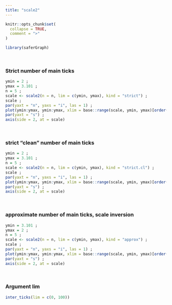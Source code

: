 ```yaml
---
title: "scale2"
---
```


```r
knitr::opts_chunk$set(
  collapse = TRUE,
  comment = ">"
)
```

```r
library(saferGraph)
```
<br>

### Strict number of main ticks
```r
ymin = 2 ; 
ymax = 3.101 ; 
n = 5 ; 
scale <- scale2(n = n, lim = c(ymin, ymax), kind = "strict") ; 
scale ; 
par(yaxt = "n", yaxs = "i", las = 1) ; 
plot(ymin:ymax, ymin:ymax, xlim = base::range(scale, ymin, ymax)[order(c(ymin, ymax))], ylim = base::range(scale, ymin, ymax)[order(c(ymin, ymax))], xlab = "DEFAULT SCALE", ylab = "NEW SCALE") ; 
par(yaxt = "s") ; 
axis(side = 2, at = scale)
```
<br>


### strict "clean" number of main ticks
```r
ymin = 2 ; 
ymax = 3.101 ; 
n = 5 ; 
scale <- scale2(n = n, lim = c(ymin, ymax), kind = "strict.cl") ; 
scale ; 
par(yaxt = "n", yaxs = "i", las = 1) ; 
plot(ymin:ymax, ymin:ymax, xlim = base::range(scale, ymin, ymax)[order(c(ymin, ymax))], ylim = base::range(scale, ymin, ymax)[order(c(ymin, ymax))], xlab = "DEFAULT SCALE", ylab = "NEW SCALE") ; 
par(yaxt = "s") ; 
axis(side = 2, at = scale)
```
<br>


### approximate number of main ticks, scale inversion
```r
ymin = 3.101 ; 
ymax = 2 ; 
n = 5 ; 
scale <- scale2(n = n, lim = c(ymin, ymax), kind = "approx") ; 
scale ; 
par(yaxt = "n", yaxs = "i", las = 1) ; 
plot(ymin:ymax, ymin:ymax, xlim = base::range(scale, ymin, ymax)[order(c(ymin, ymax))], ylim = base::range(scale, ymin, ymax)[order(c(ymin, ymax))], xlab = "DEFAULT SCALE", ylab = "NEW SCALE") ; 
par(yaxt = "s") ; 
axis(side = 2, at = scale)
```
<br>


### Argument lim
```r
inter_ticks(lim = c(0, 100))
```
<br>
